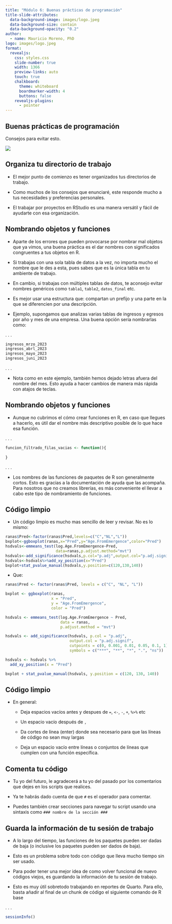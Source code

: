 ---
title: "Módulo 6: Buenas prácticas de programación"
title-slide-attributes:
  data-background-image: images/logo.jpeg
  data-background-size: contain
  data-background-opacity: "0.2"
author: 
  - name: Mauricio Moreno, PhD
logo: images/logo.jpeg
format: 
  revealjs:
    css: styles.css
    slide-number: true
    width: 1366
    preview-links: auto
    touch: true
    chalkboard:
      theme: whiteboard
      boardmarker-width: 4
      buttons: false
    revealjs-plugins:
      - pointer
---

## Buenas prácticas de programación

Consejos para evitar esto.

![](images/when.jpg){fig-align="center"}

## Organiza tu directorio de trabajo

::: incremental

-   El mejor punto de comienzo es tener organizados tus directorios de trabajo.

-   Como muchos de los consejos que enunciaré, este responde mucho a tus necesidades y preferencias personales.

-   El trabajar por proyectos en RStudio es una manera versátil y fácil de ayudarte con esa organización.

:::

## Nombrando objetos y funciones {.smaller}

::: incremental

-   Aparte de los errores que pueden provocarse por nombrar mal objetos que ya vimos, una buena práctica es el dar nombres con significados congruentes a tus objetos en R.

-   Si trabajas con una sola tabla de datos a la vez, no importa mucho el nombre que le des a esta, pues sabes que es la única tabla en tu ambiente de trabajo.

-   En cambio, si trabajas con múltiples tablas de datos, te aconsejo evitar nombres genéricos como `tabla1`, `table2`, `datos_final` etc.

-   Es mejor usar una estructura que: compartan un prefijo y una parte en la que se diferencien por una descripción.

-   Ejemplo, supongamos que analizas varias tablas de ingresos y egresos por año y mes de una empresa. Una buena opción sería nombrarlas como:

:::

. . .

```{r, eval = F, echo = T}
ingresos_mrzo_2023
ingresos_abrl_2023
ingresos_mayo_2023
ingresos_juni_2023
```

. . .

-   Nota como en este ejemplo, también hemos dejado letras afuera del nombre del mes. Esto ayuda a hacer cambios de manera más rápida con atajos de teclas.

## Nombrando objetos y funciones {.smaller visibility="uncounted"}


-   Aunque no cubrimos el cómo crear funciones en R, en caso que llegues a hacerlo, es útil dar el nombre más descriptivo posible de lo que hace esa función.

. . .

```{r, eval = F , echo = T}
funcion_filtrado_filas_vacias <- function(){
  
}
```

. . .

-   Los nombres de las funciones de paquetes de R son generalmente cortos. Esto es gracias a la documentación de ayuda que las acompaña. Para nosotros que no creamos librerías, es más conveniente el llevar a cabo este tipo de nombramiento de funciones.

## Código limpio {.smaller .scrollable}

-   Un código limpio es mucho mas sencillo de leer y revisar. No es lo mismo:

```{r, eval = F , echo = T}
ranas$Pred<-factor(ranas$Pred,levels=c("C","NL","L"))
bxplot<-ggboxplot(ranas,x="Pred",y="Age.FromEmergence",color="Pred")
hsdvals<-emmeans_test(log.Age.FromEmergence~Pred,
                      data=ranas,p.adjust.method="mvt")
hsdvals<-add_significance(hsdvals,p.col="p.adj",output.col="p.adj.signif",cutpoints=c(0,0.001,0.01,0.05,0.1,1),symbols=c("***","**","*",".","ns"))
hsdvals<-hsdvals%>%add_xy_position(x="Pred")
bxplot+stat_pvalue_manual(hsdvals,y.position=c(120,130,140))
```

-   Que:

```{r, eval = F , echo = T}
ranas$Pred <- factor(ranas$Pred, levels = c("C", "NL", "L"))

bxplot <- ggboxplot(ranas,
                    x = "Pred",
                    y = "Age.FromEmergence",
                    color = "Pred")

hsdvals <- emmeans_test(log.Age.FromEmergence ~ Pred,
                        data = ranas,
                        p.adjust.method = "mvt")

hsdvals <- add_significance(hsdvals, p.col = "p.adj",
                            output.col = "p.adj.signif",
                            cutpoints = c(0, 0.001, 0.01, 0.05, 0.1, 1),
                            symbols = c("***", "**", "*", ".", "ns"))

hsdvals <- hsdvals %>%
  add_xy_position(x = "Pred")

bxplot + stat_pvalue_manual(hsdvals, y.position = c(120, 130, 140))
```

## Código limpio {visibility="uncounted"}

::: incremental

-   En general:

      -   Deja espacios vacíos antes y despues de `=`, `<-`, `-`, `+`, `%>%` etc
      
      -   Un espacio vacío después de `,`
      
      -   Da cortes de línea (enter) donde sea necesario para que las líneas de código no sean muy largas
      
      -   Deja un espacio vacío entre líneas o conjuntos de líneas que cumplen con una función específica.

:::

## Comenta tu código

::: incremental

-   Tu yo del futuro, le agradecerá a tu yo del pasado por los comentarios que dejes en los scripts que realices.

-   Ya te habrás dado cuenta de que `#` es el operador para comentar.

-   Puedes también crear secciones para navegar tu script usando una sintaxis como `### nombre de la sección ###`

:::

## Guarda la información de tu sesión de trabajo {.smaller}

::: incremental

-   A lo largo del tiempo, las funciones de los paquetes pueden ser dadas de baja (o inclusive los paquetes pueden ser dados de baja).

-   Esto es un problema sobre todo con código que lleva mucho tiempo sin ser usado.

-   Para poder tener una mejor idea de como volver funcional de nuevo códigos viejos, es guardando la información de tu sesión de trabajo.

-   Esto es muy útil sobretodo trabajando en reportes de Quarto. Para ello, basta añadir al final de un chunk de código el siguiente comando de R base

:::

. . .

```{r}
sessionInfo()
```